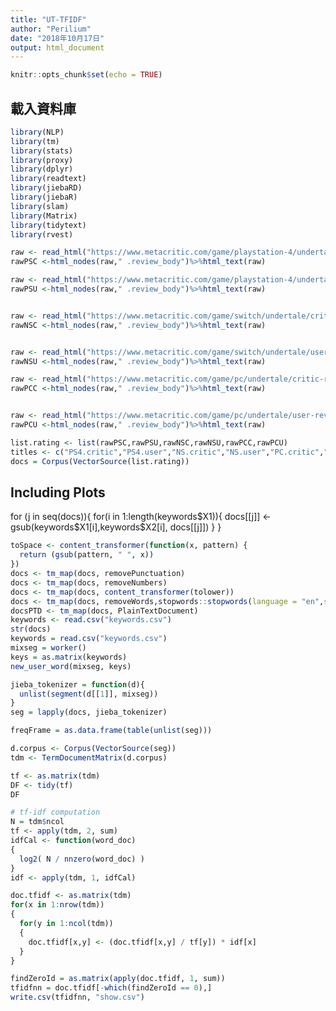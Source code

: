```yaml
---
title: "UT-TFIDF"
author: "Perilium"
date: "2018年10月17日"
output: html_document
---
```


```r
knitr::opts_chunk$set(echo = TRUE)
```

## 載入資料庫

```r
library(NLP)
library(tm)
library(stats)
library(proxy)
library(dplyr)
library(readtext)
library(jiebaRD)
library(jiebaR)
library(slam)
library(Matrix)
library(tidytext)
library(rvest)

```
```r
raw <- read_html("https://www.metacritic.com/game/playstation-4/undertale/critic-reviews")
rawPSC <-html_nodes(raw," .review_body")%>%html_text(raw)

raw <- read_html("https://www.metacritic.com/game/playstation-4/undertale/user-reviews")
rawPSU <-html_nodes(raw," .review_body")%>%html_text(raw)


raw <- read_html("https://www.metacritic.com/game/switch/undertale/critic-reviews")
rawNSC <-html_nodes(raw," .review_body")%>%html_text(raw)


raw <- read_html("https://www.metacritic.com/game/switch/undertale/user-reviews")
rawNSU <-html_nodes(raw," .review_body")%>%html_text(raw)

raw <- read_html("https://www.metacritic.com/game/pc/undertale/critic-reviews")
rawPCC <-html_nodes(raw," .review_body")%>%html_text(raw)


raw <- read_html("https://www.metacritic.com/game/pc/undertale/user-reviews")
rawPCU <-html_nodes(raw," .review_body")%>%html_text(raw)

list.rating <- list(rawPSC,rawPSU,rawNSC,rawNSU,rawPCC,rawPCU)
titles <- c("PS4.critic","PS4.user","NS.critic","NS.user","PC.critic","PC.user")
docs = Corpus(VectorSource(list.rating))

```
## Including Plots
for (j in seq(docs)){
  for(i in 1:length(keywords$X1)){
  docs[[j]] <- gsub(keywords$X1[i],keywords$X2[i], docs[[j]])
  }
}
```r
toSpace <- content_transformer(function(x, pattern) {
  return (gsub(pattern, " ", x))
})
docs <- tm_map(docs, removePunctuation)
docs <- tm_map(docs, removeNumbers)
docs <- tm_map(docs, content_transformer(tolower))
docs <- tm_map(docs, removeWords,stopwords::stopwords(language = "en",source = "snowball"))
docsPTD <- tm_map(docs, PlainTextDocument)
keywords <- read.csv("keywords.csv")
str(docs)
keywords = read.csv("keywords.csv")
mixseg = worker()
keys = as.matrix(keywords)
new_user_word(mixseg, keys)

jieba_tokenizer = function(d){
  unlist(segment(d[[1]], mixseg))
}
seg = lapply(docs, jieba_tokenizer)

```


```r
freqFrame = as.data.frame(table(unlist(seg)))

d.corpus <- Corpus(VectorSource(seg))
tdm <- TermDocumentMatrix(d.corpus)

tf <- as.matrix(tdm)
DF <- tidy(tf)
DF
```


```r
# tf-idf computation
N = tdm$ncol
tf <- apply(tdm, 2, sum)
idfCal <- function(word_doc)
{ 
  log2( N / nnzero(word_doc) ) 
}
idf <- apply(tdm, 1, idfCal)

doc.tfidf <- as.matrix(tdm)
for(x in 1:nrow(tdm))
{
  for(y in 1:ncol(tdm))
  {
    doc.tfidf[x,y] <- (doc.tfidf[x,y] / tf[y]) * idf[x]
  }
}

findZeroId = as.matrix(apply(doc.tfidf, 1, sum))
tfidfnn = doc.tfidf[-which(findZeroId == 0),]
write.csv(tfidfnn, "show.csv")
```